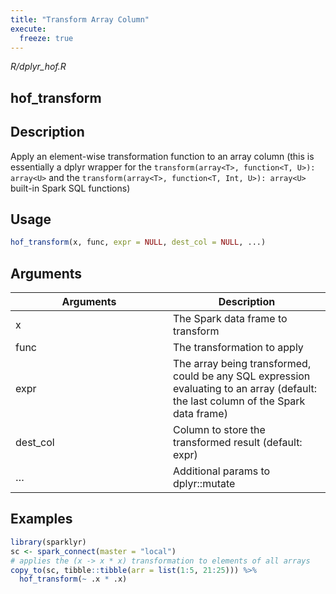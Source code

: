 ```yaml
---
title: "Transform Array Column"
execute:
  freeze: true
---
```


*R/dplyr_hof.R*

## hof_transform

## Description
Apply an element-wise transformation function to an array column (this is essentially a dplyr wrapper for the `transform(array<T>, function<T, U>): array<U>` and the `transform(array<T>, function<T, Int, U>): array<U>` built-in Spark SQL functions) 


## Usage
```r
hof_transform(x, func, expr = NULL, dest_col = NULL, ...) 
```

## Arguments
|Arguments|Description|
|---|---|
| x | The Spark data frame to transform |
| func | The transformation to apply |
| expr | The array being transformed, could be any SQL expression evaluating to an array (default: the last column of the Spark data frame) |
| dest_col | Column to store the transformed result (default: expr) |
| ... | Additional params to dplyr::mutate |





## Examples
```r
library(sparklyr) 
sc <- spark_connect(master = "local") 
# applies the (x -> x * x) transformation to elements of all arrays 
copy_to(sc, tibble::tibble(arr = list(1:5, 21:25))) %>% 
  hof_transform(~ .x * .x) 
```


